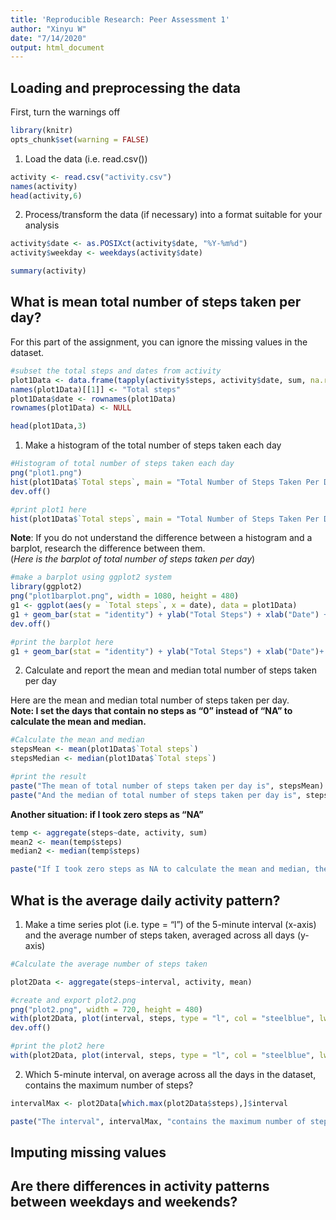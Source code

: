 ```yaml
---
title: 'Reproducible Research: Peer Assessment 1'
author: "Xinyu W"
date: "7/14/2020"
output: html_document
---
```

## Loading and preprocessing the data

First, turn the warnings off

```r
library(knitr)
opts_chunk$set(warning = FALSE)
```


1. Load the data (i.e. read.csv())

```r
activity <- read.csv("activity.csv")
names(activity)
head(activity,6)
```

2. Process/transform the data (if necessary) into a format suitable for your analysis

```r
activity$date <- as.POSIXct(activity$date, "%Y-%m%d")
activity$weekday <- weekdays(activity$date)

summary(activity)
```

## What is mean total number of steps taken per day?

For this part of the assignment, you can ignore the missing values in the dataset.

```r
#subset the total steps and dates from activity
plot1Data <- data.frame(tapply(activity$steps, activity$date, sum, na.rm=TRUE))
names(plot1Data)[[1]] <- "Total steps"
plot1Data$date <- rownames(plot1Data)
rownames(plot1Data) <- NULL

head(plot1Data,3)

```

1. Make a histogram of the total number of steps taken each day
```r
#Histogram of total number of steps taken each day
png("plot1.png")
hist(plot1Data$`Total steps`, main = "Total Number of Steps Taken Per Day", xlab = "Total Steps", col = "steelblue", ylim = c(0,30))
dev.off()

#print plot1 here
hist(plot1Data$`Total steps`, main = "Total Number of Steps Taken Per Day", xlab = "Total Steps", col = "steelblue", ylim = c(0,30))

```

**Note**: If you do not understand the difference between a histogram and a barplot, research the difference between them.  
(*Here is the barplot of total number of steps taken per day*)

```r
#make a barplot using ggplot2 system
library(ggplot2)
png("plot1barplot.png", width = 1080, height = 480)
g1 <- ggplot(aes(y = `Total steps`, x = date), data = plot1Data)
g1 + geom_bar(stat = "identity") + ylab("Total Steps") + xlab("Date") + ggtitle("Total Number of Steps Taken Per Day")
dev.off()

#print the barplot here
g1 + geom_bar(stat = "identity") + ylab("Total Steps") + xlab("Date")+ ggtitle("Total Number of Steps Taken Per Day")

```


2. Calculate and report the mean and median total number of steps taken per day

Here are the mean and median total number of steps taken per day.  
**Note: I set the days that contain no steps as "0" instead of "NA" to calculate the mean and median.**

```r
#Calculate the mean and median
stepsMean <- mean(plot1Data$`Total steps`)
stepsMedian <- median(plot1Data$`Total steps`)

#print the result
paste("The mean of total number of steps taken per day is", stepsMean)
paste("And the median of total number of steps taken per day is", stepsMedian)

```

**Another situation: if I took zero steps as "NA"**

```r
temp <- aggregate(steps~date, activity, sum)
mean2 <- mean(temp$steps)
median2 <- median(temp$steps)

paste("If I took zero steps as NA to calculate the mean and median, then I will get", mean2, "as mean and", median2, "as median.")

```


## What is the average daily activity pattern?

1. Make a time series plot (i.e. type = "l") of the 5-minute interval (x-axis) and the average number of steps taken, averaged across all days (y-axis)

```r
#Calculate the average number of steps taken

plot2Data <- aggregate(steps~interval, activity, mean)

#create and export plot2.png
png("plot2.png", width = 720, height = 480)
with(plot2Data, plot(interval, steps, type = "l", col = "steelblue", lwd = 1.5, xlab = "Interval", ylab = "Average Number of Steps", main = "Average Numbse of Steps Taken Per Interval"))
dev.off()

#print the plot2 here
with(plot2Data, plot(interval, steps, type = "l", col = "steelblue", lwd = 1.5, xlab = "Interval", ylab = "Average Number of Steps", main = "Average Numbse of Steps Taken Per Interval"))
```


2. Which 5-minute interval, on average across all the days in the dataset, contains the maximum number of steps?

```r
intervalMax <- plot2Data[which.max(plot2Data$steps),]$interval

paste("The interval", intervalMax, "contains the maximum number of steps")
```

## Imputing missing values



## Are there differences in activity patterns between weekdays and weekends?
